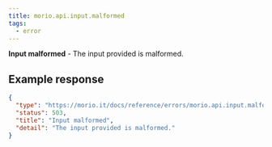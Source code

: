 ```yaml
---
title: morio.api.input.malformed
tags:
  - error
---
```


<!-- MORIO_AUTO_GENERATED_CONTENT_STARTS - Manual changes made below will be overwritten -->

**Input malformed** - The input provided is malformed.

<!-- MORIO_AUTO_GENERATED_CONTENT_ENDS - Manual changes made above will be overwritten -->

<!-- MORIO_AUTO_GENERATED_CONTENT_STARTS - Manual changes made below will be overwritten -->

## Example response

```json
{
  "type": "https://morio.it/docs/reference/errors/morio.api.input.malformed",
  "status": 503,
  "title": "Input malformed",
  "detail": "The input provided is malformed."
}
```

<!-- MORIO_AUTO_GENERATED_CONTENT_ENDS - Manual changes made above will be overwritten -->
